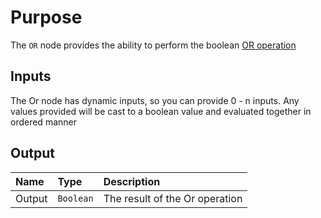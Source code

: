 # Purpose

The `OR` node provides the ability to perform the boolean [OR operation](https://en.wikipedia.org/wiki/Logical_disjunction)

## Inputs

The Or node has dynamic inputs, so you can provide 0 - n inputs. Any values provided will be cast to a boolean value and evaluated together in ordered manner

## Output

| Name   | Type      | Description                    |
| :----- | :-------- | :----------------------------- |
| Output | `Boolean` | The result of the Or operation |
